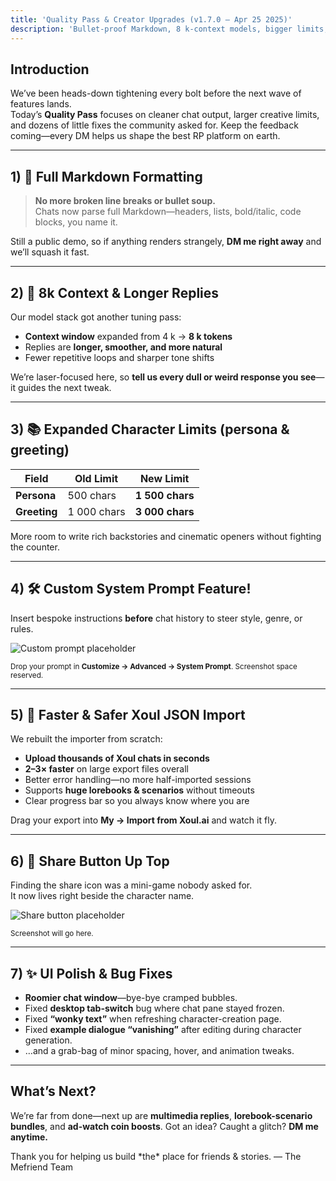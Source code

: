 ```yaml
---
title: 'Quality Pass & Creator Upgrades (v1.7.0 – Apr 25 2025)'
description: 'Bullet-proof Markdown, 8 k-context models, bigger limits, custom prompts, and loads of UX polish.'
---
```


## Introduction

We’ve been heads-down tightening every bolt before the next wave of features lands.  
Today’s **Quality Pass** focuses on cleaner chat output, larger creative limits, and dozens of little fixes the community asked for. Keep the feedback coming—every DM helps us shape the best RP platform on earth.

---

## 1) 📄 Full Markdown Formatting

> **No more broken line breaks or bullet soup.**  
> Chats now parse full Markdown—headers, lists, bold/italic, code blocks, you name it.

Still a public demo, so if anything renders strangely, **DM me right away** and we’ll squash it fast.

---

## 2) 🧠 8k Context & Longer Replies

Our model stack got another tuning pass:

- **Context window** expanded from 4 k → **8 k tokens**  
- Replies are **longer, smoother, and more natural**  
- Fewer repetitive loops and sharper tone shifts

We’re laser-focused here, so **tell us every dull or weird response you see**—it guides the next tweak.

---

## 3) 📚 Expanded Character Limits (persona & greeting)

| Field | Old Limit | New Limit |
|-------|-----------|-----------|
| **Persona** | 500 chars | **1 500 chars** |
| **Greeting** | 1 000 chars | **3 000 chars** |

More room to write rich backstories and cinematic openers without fighting the counter.

---

## 4) 🛠️ Custom System Prompt Feature!

Insert bespoke instructions **before** chat history to steer style, genre, or rules.

![Custom prompt placeholder](/images/changelog/2025_04_25/custom_prompt.png)

<sub>Drop your prompt in **Customize → Advanced → System Prompt**. Screenshot space reserved.</sub>

---

## 5) 🔄 Faster & Safer Xoul JSON Import

We rebuilt the importer from scratch:

- **Upload thousands of Xoul chats in seconds**  
- **2–3× faster** on large export files overall  
- Better error handling—no more half-imported sessions  
- Supports **huge lorebooks & scenarios** without timeouts  
- Clear progress bar so you always know where you are

Drag your export into **My → Import from Xoul.ai** and watch it fly.

---

## 6) 🔗 Share Button Up Top

Finding the share icon was a mini-game nobody asked for.  
It now lives right beside the character name.

![Share button placeholder](/images/changelog/2025_04_25/share_button.png)

<sub>Screenshot will go here.</sub>

---

## 7) ✨ UI Polish & Bug Fixes

- **Roomier chat window**—bye-bye cramped bubbles.  
- Fixed **desktop tab-switch** bug where chat pane stayed frozen.  
- Fixed **“wonky text”** when refreshing character-creation page.  
- Fixed **example dialogue “vanishing”** after editing during character generation.  
- …and a grab-bag of minor spacing, hover, and animation tweaks.

---

## What’s Next?

We’re far from done—next up are **multimedia replies**, **lorebook-scenario bundles**, and **ad-watch coin boosts**. Got an idea? Caught a glitch? **DM me anytime.**

<Note>
  Thank you for helping us build *the* place for friends & stories.  
  — The Mefriend Team
</Note>

